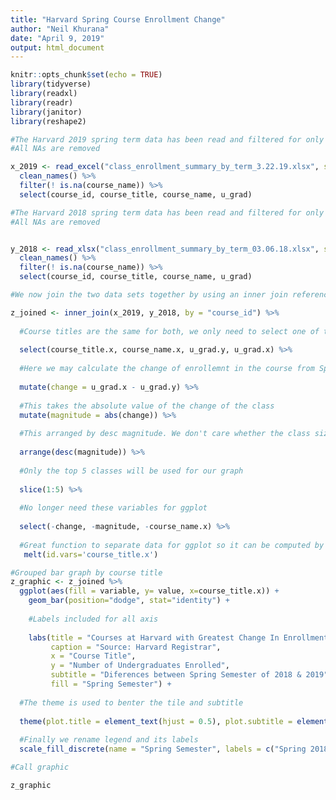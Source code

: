 ```yaml
---
title: "Harvard Spring Course Enrollment Change"
author: "Neil Khurana"
date: "April 9, 2019"
output: html_document
---
```


```r
knitr::opts_chunk$set(echo = TRUE)
library(tidyverse)
library(readxl)
library(readr)
library(janitor)
library(reshape2)
```


```r

#The Harvard 2019 spring term data has been read and filtered for only the variables we are looking for. course_id, course_title and u_grad
#All NAs are removed

x_2019 <- read_excel("class_enrollment_summary_by_term_3.22.19.xlsx", skip = 3) %>% 
  clean_names() %>% 
  filter(! is.na(course_name)) %>% 
  select(course_id, course_title, course_name, u_grad)

#The Harvard 2018 spring term data has been read and filtered for only the variables we are looking for. course_id, course_title and u_grad
#All NAs are removed


y_2018 <- read_xlsx("class_enrollment_summary_by_term_03.06.18.xlsx", skip = 3) %>% 
  clean_names() %>% 
  filter(! is.na(course_name)) %>% 
  select(course_id, course_title, course_name, u_grad)
```

```r
#We now join the two data sets together by using an inner join referencing course_id. Only the courses with with similiar id are included in this new data frame

z_joined <- inner_join(x_2019, y_2018, by = "course_id") %>% 
  
  #Course titles are the same for both, we only need to select one of the course title names
  
  select(course_title.x, course_name.x, u_grad.y, u_grad.x) %>% 
  
  #Here we may calculate the change of enrollemnt in the course from Spring 2018 to Spring 2019
  
  mutate(change = u_grad.x - u_grad.y) %>%
  
  #This takes the absolute value of the change of the class
  mutate(magnitude = abs(change)) %>% 
  
  #This arranged by desc magnitude. We don't care whether the class size increased or decreased, we just want the classes that changed size the most in either direction
  
  arrange(desc(magnitude)) %>% 
  
  #Only the top 5 classes will be used for our graph
  
  slice(1:5) %>%
  
  #No longer need these variables for ggplot
  
  select(-change, -magnitude, -course_name.x) %>% 
 
  #Great function to separate data for ggplot so it can be computed by year
   melt(id.vars='course_title.x') 
```


```r

#Grouped bar graph by course title
z_graphic <- z_joined %>% 
  ggplot(aes(fill = variable, y= value, x=course_title.x)) + 
    geom_bar(position="dodge", stat="identity") +
  
    #Labels included for all axis
  
    labs(title = "Courses at Harvard with Greatest Change In Enrollment", 
         caption = "Source: Harvard Registrar",
         x = "Course Title",
         y = "Number of Undergraduates Enrolled",
         subtitle = "Diferences between Spring Semester of 2018 & 2019",
         fill = "Spring Semester") +
  
  #The theme is used to benter the tile and subtitle
  
  theme(plot.title = element_text(hjust = 0.5), plot.subtitle = element_text(hjust = 0.5)) +
  
  #Finally we rename legend and its labels
  scale_fill_discrete(name = "Spring Semester", labels = c("Spring 2018", "Spring 2019"))

#Call graphic

z_graphic
```